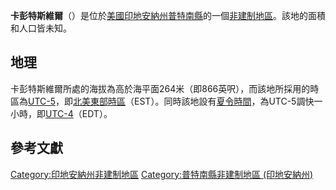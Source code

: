 {{noteTA
|G1=USState
|G2=地名
|G3=Unit
}}
{{Infobox settlement
|official_name            = 卡彭特斯維爾
|native_name = Carpentersville
|settlement_type          = [[非建制地區|非建制地區]]
|image_skyline            = 
|imagesize                = 
|pushpin_map              = USA Indiana
|pushpin_label            = 卡彭特斯維爾
|pushpin_label_position   = top
|pushpin_map_caption      = 卡彭特斯維爾在印地安納州的位置
|subdivision_type         = [[世界政區索引|國家]]
|subdivision_type1        = [[美国州份|州份]]
|subdivision_type2        = [[印地安納州行政区划|縣]]
|subdivision_name         = [[美国|美国]]
|subdivision_name1        = [[印地安納州|印地安納州]]
|subdivision_name2        = [[普特南縣_(印地安納州)|普特南縣]]
|elevation_ft             = 866
|elevation_m              = 264
|area_total_km2           = 
|area_total_sq_mi         = 
|area_land_km2            = 
|area_land_sq_mi          = 
|area_water_km2           = 
|area_water_sq_mi         = 
|population_as_of         = 2010
|population_footnotes     = 
|population_total         = 
|population_metro         = 
|population_density_km2   = auto
|population_density_sq_mi = auto
|timezone                 = [[北美东部时区|北美东部时区]]
|utc_offset               = -5
|coordinates              = {{coord|39|48|20|N|86|48|20|W|display=inline,title}}
| coor_pinpoint           = 
| coordinates_footnotes   = 
|timezone_DST             = EDT
|utc_offset_DST           = -4
|postal_code_type         = [[美國郵區編號|郵區編號]]
|postal_code              = 46172
|area_code                = {{link-en|电话区号765|Area code 765|765}}
|blank_name = [[地名信息系统|GNIS ID]]
|blank_info = 432163<ref name="GNIS">{{cite gnis|432163|Carpentersville}}</ref>
}}
'''卡彭特斯維爾'''（{{lang-en|Carpentersville}}）是位於[[美國|美國]][[印地安納州|印地安納州]][[普特南縣_(印地安納州)|普特南縣]]的一個[[非建制地區|非建制地區]]。該地的面積和人口皆未知。

== 地理 ==
卡彭特斯維爾所處的海拔為高於海平面264米（即866英呎），而該地所採用的時區為[[UTC-5|UTC-5]]，即[[北美東部時區|北美東部時區]]（EST）。同時該地設有[[夏令時間|夏令時間]]，為UTC-5調快一小時，即[[UTC-4|UTC-4]]（EDT）。

== 參考文獻 ==
{{reflist}}

{{普特南縣 (印地安納州)}}

{{DEFAULTSORT:Carpentersville}}
[[Category:印地安納州非建制地區|Category:印地安納州非建制地區]]
[[Category:普特南縣非建制地區_(印地安納州)|Category:普特南縣非建制地區 (印地安納州)]]

{{Indiana-geo-stub}}